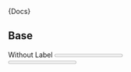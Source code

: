 


<Meta title="Components|Progress" component={Progress} />

<Description>{Docs}</Description>

## Base

<Preview>
  <Story name="Base" decorators={[withKnobs, withA11y]}>
    <div>
      Without Label
      <Progress value={knobProgressValue()} style={{ width: '100%' }} /> <hr />
      With Label default
      <Progress value={knobProgressValue()} display /> <hr />
      With Label left
      <Progress value={knobProgressValue()} display="left" /> <hr />
      Without Label right
      <Progress value={knobProgressValue()} display="right" />
    </div>
  </Story>
  <Story name="Colors" decorators={[withKnobs, withA11y]}>
    <div>
      <Progress
        style={{ width: '100%', margin: '1em 0' }}
        color="primary"
        value={knobProgressValue()}
      />
      <Progress
        style={{ width: '100%', margin: '1em 0' }}
        color="secondary"
        value={knobProgressValue()}
      />
      <Progress
        style={{ width: '100%', margin: '1em 0' }}
        color="success"
        value={knobProgressValue()}
      />
      <Progress
        style={{ width: '100%', margin: '1em 0' }}
        color="danger"
        value={knobProgressValue()}
      />
      <br />
    </div>
  </Story>
</Preview>
